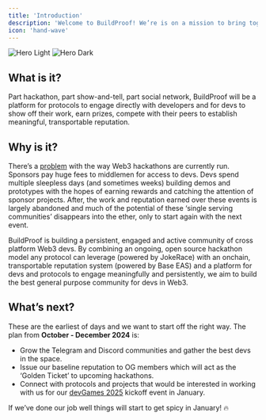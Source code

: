 ```yaml
---
title: 'Introduction'
description: 'Welcome to BuildProof! We’re is on a mission to bring together the best projects and devs in Web3.'
icon: 'hand-wave'
---
```


<img
  className="block dark:hidden"
  src="/images/hero-light.svg"
  alt="Hero Light"
/>
<img
  className="hidden dark:block"
  src="/images/hero-dark.svg"
  alt="Hero Dark"
/>

## What is it?

Part hackathon, part show-and-tell, part social network, BuildProof will be a platform for protocols to engage directly with developers and for devs to show off their work, earn prizes, compete with their peers to establish meaningful, transportable reputation.

## Why is it?

There’s a [problem](https://app.t2.world/article/cluikmstn3773021zmcf56vcqn1) with the way Web3 hackathons are currently run. Sponsors pay huge fees to middlemen for access to devs. Devs spend multiple sleepless days (and sometimes weeks) building demos and prototypes with the hopes of earning rewards and catching the attention of sponsor projects. After, the work and reputation earned over these events is largely abandoned and much of the potential of these ‘single serving communities’ disappears into the ether, only to start again with the next event.

BuildProof is building a persistent, engaged and active community of cross platform Web3 devs. By combining an ongoing, open source hackathon model any protocol can leverage (powered by JokeRace) with an onchain, transportable reputation system (powered by Base EAS) and a platform for devs and protocols to engage meaningfully and persistently, we aim to build the best general purpose community for devs in Web3. 


## What’s next?

These are the earliest of days and we want to start off the right way. The plan from **October - December 2024** is:

- Grow the Telegram and Discord communities and gather the best devs in the space.
- Issue our baseline reputation to OG members which will act as the ‘Golden Ticket’ to upcoming hackathons.
- Connect with protocols and projects that would be interested in working with us for our [devGames 2025](development) kickoff event in January.

If we’ve done our job well things will start to get spicy in January! 🔥